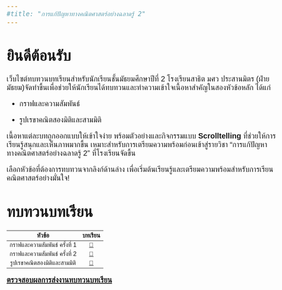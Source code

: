 ```yaml
---
#title: "การแก้ปัญหาทางคณิตศาสตร์อย่างฉลาดรู้ 2"
---
```


<style>
            body {
              font-family: 'Sarabun', sans-serif;
              font-size: 20px;
            }

            h1 {
              font-family: 'Sarabun', sans-serif;
            }
          </style>


# ยินดีต้อนรับ

เว็บไซต์ทบทวนบทเรียนสำหรับนักเรียนชั้นมัธยมศึกษาปีที่ 2 โรงเรียนสาธิต มศว ประสานมิตร (ฝ่ายมัธยม)จัดทำขึ้นเพื่อช่วยให้นักเรียนได้ทบทวนและทำความเข้าใจเนื้อหาสำคัญในสองหัวข้อหลัก ได้แก่

-   กราฟและความสัมพันธ์

-   รูปเรขาคณิตสองมิติและสามมิติ

เนื้อหาแต่ละบทถูกออกแบบให้เข้าใจง่าย พร้อมตัวอย่างและกิจกรรมแบบ **Scrolltelling** ที่ช่วยให้การเรียนรู้สนุกและเห็นภาพมากขึ้น เหมาะสำหรับการเตรียมความพร้อมก่อนเข้าสู่รายวิชา “การแก้ปัญหาทางคณิตศาสตร์อย่างฉลาดรู้ 2” ที่โรงเรียนจัดขึ้น

เลือกหัวข้อที่ต้องการทบทวนจากลิงก์ด้านล่าง เพื่อเริ่มต้นเรียนรู้และเตรียมความพร้อมสำหรับการเรียนคณิตศาสตร์อย่างมั่นใจ!

# ทบทวนบทเรียน

| หัวข้อ | บทเรียน |
|:----:|:----:|
| กราฟและความสัมพันธ์ ครั้งที่ 1 | [📖](graph_relation.qmd)  |
| กราฟและความสัมพันธ์ ครั้งที่ 2 | [📖](graph_relation2.qmd)  |
| รูปเรขาคณิตสองมิติและสามมิติ | [📖](2d_3d_fig.qmd) |

[**ตรวจสอบผลการส่งงานทบทวนบทเรียน**](result.qmd)
